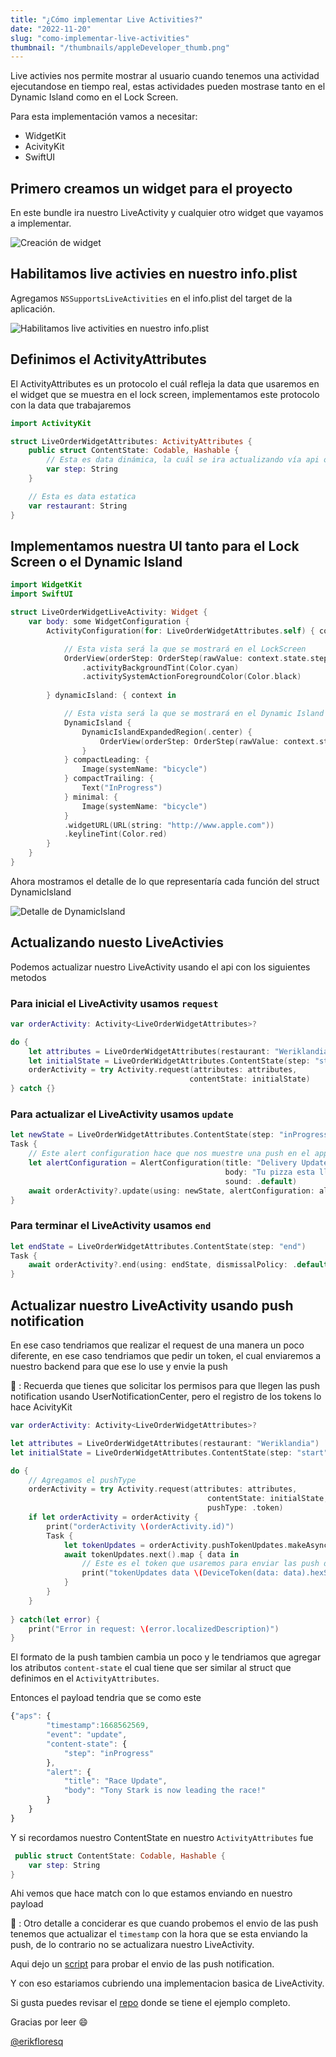 ```yaml
---
title: "¿Cómo implementar Live Activities?"
date: "2022-11-20"
slug: "como-implementar-live-activities"
thumbnail: "/thumbnails/appleDeveloper_thumb.png"
---
```


Live activies nos permite mostrar al usuario cuando tenemos una actividad ejecutandose en tiempo real,
estas actividades pueden mostrase tanto en el Dynamic Island como en el Lock Screen.

Para esta implementación vamos a necesitar: 

- WidgetKit
- AcivityKit
- SwiftUI

## Primero creamos un widget para el proyecto

En este bundle ira nuestro LiveActivity y cualquier otro widget que vayamos a implementar.

![Creación de widget](../images/liveActivities/img1.png)

## Habilitamos live activies en nuestro info.plist

Agregamos `NSSupportsLiveActivities` en el info.plist del target de la aplicación.

![Habilitamos live activities en nuestro info.plist](../images/liveActivities/img2.png)

## Definimos el ActivityAttributes

El ActivityAttributes es un protocolo el cuál refleja la data que usaremos en el widget que se muestra en el lock screen,
implementamos este protocolo con la data que trabajaremos

```swift
import ActivityKit

struct LiveOrderWidgetAttributes: ActivityAttributes {
    public struct ContentState: Codable, Hashable {
        // Esta es data dinámica, la cuál se ira actualizando vía api o vía push notifcation
        var step: String
    }

    // Esta es data estatica
    var restaurant: String
}
```

## Implementamos nuestra UI tanto para el Lock Screen o el Dynamic Island

```swift
import WidgetKit
import SwiftUI

struct LiveOrderWidgetLiveActivity: Widget {
    var body: some WidgetConfiguration {
        ActivityConfiguration(for: LiveOrderWidgetAttributes.self) { context in

            // Esta vista será la que se mostrará en el LockScreen
            OrderView(orderStep: OrderStep(rawValue: context.state.step) ?? .started)
                .activityBackgroundTint(Color.cyan)
                .activitySystemActionForegroundColor(Color.black)
            
        } dynamicIsland: { context in

            // Esta vista será la que se mostrará en el Dynamic Island
            DynamicIsland {
                DynamicIslandExpandedRegion(.center) {
                    OrderView(orderStep: OrderStep(rawValue: context.state.step) ?? .started)
                }
            } compactLeading: {
                Image(systemName: "bicycle")
            } compactTrailing: {
                Text("InProgress")
            } minimal: {
                Image(systemName: "bicycle")
            }
            .widgetURL(URL(string: "http://www.apple.com"))
            .keylineTint(Color.red)
        }
    }
}
```

Ahora mostramos el detalle de lo que representaría cada función del struct DynamicIsland 

![Detalle de DynamicIsland](../images/liveActivities/img3.png)

## Actualizando nuesto LiveActivies

Podemos actualizar nuestro LiveActivity usando el api con los siguientes metodos

### Para inicial el LiveActivity usamos `request`

```swift
var orderActivity: Activity<LiveOrderWidgetAttributes>?

do {
    let attributes = LiveOrderWidgetAttributes(restaurant: "Weriklandia")
    let initialState = LiveOrderWidgetAttributes.ContentState(step: "start")
    orderActivity = try Activity.request(attributes: attributes,
                                        contentState: initialState)
} catch {}
```

### Para actualizar el LiveActivity usamos `update`

```swift
let newState = LiveOrderWidgetAttributes.ContentState(step: "inProgress")
Task {
    // Este alert configuration hace que nos muestre una push en el apple watch
    let alertConfiguration = AlertConfiguration(title: "Delivery Update",
                                                body: "Tu pizza esta llegando",
                                                sound: .default)
    await orderActivity?.update(using: newState, alertConfiguration: alertConfiguration)
}
```

### Para terminar el LiveActivity usamos `end`

```swift
let endState = LiveOrderWidgetAttributes.ContentState(step: "end")
Task {
    await orderActivity?.end(using: endState, dismissalPolicy: .default)
}
```

## Actualizar nuestro LiveActivity usando push notification

En ese caso tendriamos que realizar el request de una manera un poco diferente, en ese caso tendriamos que pedir un
token, el cual enviaremos a nuestro backend para que ese lo use y envie la push

👀 : Recuerda que tienes que solicitar los permisos para que llegen las push notification usando UserNotificationCenter, pero el registro
de los tokens lo hace AcivityKit

```swift
var orderActivity: Activity<LiveOrderWidgetAttributes>?

let attributes = LiveOrderWidgetAttributes(restaurant: "Weriklandia")
let initialState = LiveOrderWidgetAttributes.ContentState(step: "start")

do {
    // Agregamos el pushType
    orderActivity = try Activity.request(attributes: attributes,
                                            contentState: initialState,
                                            pushType: .token)
    if let orderActivity = orderActivity {
        print("orderActivity \(orderActivity.id)")
        Task {
            let tokenUpdates = orderActivity.pushTokenUpdates.makeAsyncIterator()
            await tokenUpdates.next().map { data in
                // Este es el token que usaremos para enviar las push de actualización 
                print("tokenUpdates data \(DeviceToken(data: data).hexString)")
            }
        }
    }
    
} catch(let error) {
    print("Error in request: \(error.localizedDescription)")
}
```

El formato de la push tambien cambia un poco y le tendriamos que agregar los atributos `content-state` el cual tiene que ser
similar al struct que definimos en el `ActivityAttributes`.

Entonces el payload tendria que se como este

```javascript
{"aps": {
        "timestamp":1668562569,
        "event": "update",
        "content-state": {
            "step": "inProgress"
        },
        "alert": {
            "title": "Race Update",
            "body": "Tony Stark is now leading the race!"
        }
    }
}
```

Y si recordamos nuestro ContentState en nuestro `ActivityAttributes` fue

```Swift
 public struct ContentState: Codable, Hashable {
    var step: String
}
```

Ahi vemos que hace match con lo que estamos enviando en nuestro payload

👀 : Otro detalle a conciderar es que cuando probemos el envio de las push tenemos que actualizar el `timestamp` con la hora que se esta enviando la push,
de lo contrario no se actualizara nuestro LiveActivity.

Aqui dejo un [script](https://gist.github.com/erikfloresq/e84ff8bd688db1590bbe8d67704c6735) para probar el envio de las push notification.

Y con eso estariamos cubriendo una implementacion basica de LiveActivity.

Si gusta puedes revisar el [repo](https://github.com/erikfloresq/LiveOrder) donde se tiene el ejemplo completo.

Gracias por leer 😄

[@erikfloresq](https://twitter.com/erikfloresq)